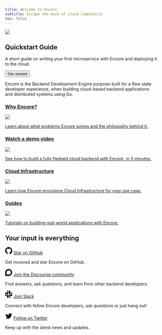 ```yaml
---
title: Welcome to Encore
subtitle: Escape the maze of cloud complexity
toc: false
---
```


<div className="min-h-72 bg-blue p-8 relative overflow-hidden not-prose">
    <img
        className="absolute left-[55%] -mt-8 top-0 right-0 bottom-0 noshadow"
        src="/assets/img/dithered-clouds.png"
    />
    <div className="w-[75%] lg:w-[50%]">
        <h2 className="text-white lead-medium">Quickstart Guide</h2>
        <p className="body-small text-white mt-2">
            A short guide on writing your first microservice with Encore and deploying it to the cloud.
        </p>
        <a href="/docs/quick-start">
            <Button className="mt-4" kind="primary" section="black">Get started</Button>
        </a>
    </div>
</div>

Encore is the Backend Development Engine purpose-built for a flow state developer experience, when building cloud-based backend applications and distributed systems using Go.

<div className="mt-10 grid grid-cols-2 gap-6 mobile:grid-cols-1 not-prose">
    <a className="block group relative no-brandient" href="/docs/introduction">
        <div className="absolute inset-0 bg-black dark:bg-white -z-10" />
            <div className="min-h-full border border-black dark:border-white p-8 mobile:p-4 bg-white dark:bg-black transition-transform duration-100 ease-in-out group-active:-translate-x-2 group-active:-translate-y-2 group-hover:-translate-x-2 group-hover:-translate-y-2 relative">
                <div className="flex items-center justify-between">
                    <h3 className="body-small">Why Encore?</h3>
                    <img className="-mt-2 h-16 w-16 noshadow" src="/assets/icons/features/flow.png" />
                </div>
                <p className="mt-2">
                    Learn about what problems Encore solves and the philosophy behind it.
                </p>
            </div>
    </a>
    <a className="block group relative no-brandient" target="_blank" href="https://youtu.be/IwplIbwJtD0">
        <div className="absolute inset-0 bg-black dark:bg-white -z-10" />
        <div className="min-h-full border border-black dark:border-white p-8 mobile:p-4 bg-white dark:bg-black transition-transform duration-100 ease-in-out group-active:-translate-x-2 group-active:-translate-y-2 group-hover:-translate-x-2 group-hover:-translate-y-2">
            <div className="flex items-center justify-between">
                <h3 className="body-small">Watch a demo video</h3>
                <img className="-mt-2 h-16 w-16 noshadow" src="/assets/icons/features/preview-envs.png" />
            </div>
            <p className="mt-2">
                See how to build a fully fledged cloud backend with Encore, in 5 minutes.
            </p>
        </div>
    </a>
    <a className="block group relative no-brandient" href="/docs/deploy/infra">
        <div className="absolute inset-0 bg-black dark:bg-white -z-10" />
        <div className="min-h-full border border-black dark:border-white p-8 mobile:p-4 bg-white dark:bg-black transition-transform duration-100 ease-in-out group-active:-translate-x-2 group-active:-translate-y-2 group-hover:-translate-x-2 group-hover:-translate-y-2">
            <div className="flex items-center justify-between">
                <h3 className="body-small">Cloud Infrastructure</h3>
                <img className="-mt-2 h-16 w-16 noshadow" src="/assets/icons/features/serverless.png" />
            </div>
            <p className="mt-2">
                Learn how Encore provisions Cloud Infrastructure for your use case.
            </p>
        </div>
    </a>
    <a className="block group relative no-brandient" href="/docs/tutorials">
        <div className="absolute inset-0 bg-black dark:bg-white -z-10" />
        <div className="min-h-full border border-black dark:border-white p-8 mobile:p-4 bg-white dark:bg-black transition-transform duration-100 ease-in-out group-active:-translate-x-2 group-active:-translate-y-2 group-hover:-translate-x-2 group-hover:-translate-y-2">
            <div className="flex items-center justify-between">
                <h3 className="body-small">Guides</h3>
                <img className="-mt-2 h-16 w-16 noshadow" src="/assets/icons/features/tracing.png" />
            </div>
            <p className="mt-2">
                Tutorials on building real-world applications with Encore.
            </p>
        </div>
    </a>
</div>

## Your input is everything

<p className="flex items-center gap-x-2 lead-xsmall">
     <svg xmlns="http://www.w3.org/2000/svg" width="24" height="24" viewBox="0 0 16 16" fill="#111111" stroke="none">
      <path fillRule="evenodd"
            d="M8 0C3.58 0 0 3.58 0 8c0 3.54 2.29 6.53 5.47 7.59.4.07.55-.17.55-.38 0-.19-.01-.82-.01-1.49-2.01.37-2.53-.49-2.69-.94-.09-.23-.48-.94-.82-1.13-.28-.15-.68-.52-.01-.53.63-.01 1.08.58 1.23.82.72 1.21 1.87.87 2.33.66.07-.52.28-.87.51-1.07-1.78-.2-3.64-.89-3.64-3.95 0-.87.31-1.59.82-2.15-.08-.2-.36-1.02.08-2.12 0 0 .67-.21 2.2.82.64-.18 1.32-.27 2-.27.68 0 1.36.09 2 .27 1.53-1.04 2.2-.82 2.2-.82.44 1.1.16 1.92.08 2.12.51.56.82 1.27.82 2.15 0 3.07-1.87 3.75-3.65 3.95.29.25.54.73.54 1.48 0 1.07-.01 1.93-.01 2.2 0 .21.15.46.55.38A8.013 8.013 0 0016 8c0-4.42-3.58-8-8-8z" />
    </svg>
    <a href="https://github.com/encoredev/encore">Star on GitHub</a>
</p>

Get involved and star Encore on GitHub.

<p className="flex items-center gap-x-2 lead-xsmall">
    <svg xmlns="http://www.w3.org/2000/svg" width="24" height="24" viewBox="0 -1 104 106" fill="currentColor"><path d="M51.87,0C23.71,0,0,22.83,0,51c0,.91,0,52.81,0,52.81l51.86-.05c28.16,0,51-23.71,51-51.87S80,0,51.87,0Z" fill="currentColor"></path><path d="M52.37,19.74A31.62,31.62,0,0,0,24.58,66.41l-5.72,18.4L39.4,80.17a31.61,31.61,0,1,0,13-60.43Z" fill="#fff9ae"></path><path d="M77.45,32.12a31.6,31.6,0,0,1-38.05,48L18.86,84.82l20.91-2.47A31.6,31.6,0,0,0,77.45,32.12Z" fill="#00aeef"></path><path d="M71.63,26.29A31.6,31.6,0,0,1,38.8,78L18.86,84.82,39.4,80.17A31.6,31.6,0,0,0,71.63,26.29Z" fill="#00a94f"></path><path d="M26.47,67.11a31.61,31.61,0,0,1,51-35A31.61,31.61,0,0,0,24.58,66.41l-5.72,18.4Z" fill="#f15d22"></path><path d="M24.58,66.41A31.61,31.61,0,0,1,71.63,26.29a31.61,31.61,0,0,0-49,39.63l-3.76,18.9Z" fill="#e31b23"></path></svg>
    <a href="https://community.encore.dev">Join the Discourse community</a>
</p>

Find answers, ask questions, and learn from other backend developers.

<p className="flex items-center gap-x-2 lead-xsmall">
    <svg xmlns="http://www.w3.org/2000/svg" width="24" height="24" viewBox="0 0 123 123">
		<path fill="#111111" d="M25.8,77.7c0,7.1-5.8,12.9-12.9,12.9S0,84.8,0,77.7c0-7.1,5.8-12.9,12.9-12.9h12.9V77.7z"/>
		<path fill="#111111" d="M32.4,77.7c0-7.1,5.8-12.9,12.9-12.9s12.9,5.8,12.9,12.9v32.4c0,7.1-5.8,12.9-12.9,12.9s-12.9-5.8-12.9-12.9 C32.4,110.1,32.4,77.7,32.4,77.7z"/>
		<path fill="#111111" d="M45.3,25.8c-7.1,0-12.9-5.8-12.9-12.9S38.2,0,45.3,0s12.9,5.8,12.9,12.9v12.9H45.3z"/>
		<path fill="#111111" d="M45.3,32.4c7.1,0,12.9,5.8,12.9,12.9s-5.8,12.9-12.9,12.9H12.9C5.8,58.2,0,52.4,0,45.3s5.8-12.9,12.9-12.9 C12.9,32.4,45.3,32.4,45.3,32.4z"/>
		<path fill="#111111" d="M97.2,45.3c0-7.1,5.8-12.9,12.9-12.9c7.1,0,12.9,5.8,12.9,12.9s-5.8,12.9-12.9,12.9H97.2V45.3z"/>
		<path fill="#111111" d="M90.6,45.3c0,7.1-5.8,12.9-12.9,12.9c-7.1,0-12.9-5.8-12.9-12.9V12.9C64.8,5.8,70.6,0,77.7,0 c7.1,0,12.9,5.8,12.9,12.9V45.3z"/>
		<path fill="#111111" d="M77.7,97.2c7.1,0,12.9,5.8,12.9,12.9c0,7.1-5.8,12.9-12.9,12.9c-7.1,0-12.9-5.8-12.9-12.9V97.2H77.7z"/>
		<path fill="#111111" d="M77.7,90.6c-7.1,0-12.9-5.8-12.9-12.9c0-7.1,5.8-12.9,12.9-12.9h32.4c7.1,0,12.9,5.8,12.9,12.9 c0,7.1-5.8,12.9-12.9,12.9H77.7z"/>
    </svg>
    <a href="https://encore.dev/slack">Join Slack</a>
</p>

Connect with fellow Encore developers, ask questions or just hang out!

<p className="flex items-center gap-x-2 lead-xsmall">
    <svg xmlns="http://www.w3.org/2000/svg" width="24" height="24" viewBox="0 0 24 24" fill="#111111" stroke="none">
        <path d="M23 3a10.9 10.9 0 0 1-3.14 1.53 4.48 4.48 0 0 0-7.86 3v1A10.66 10.66 0 0 1 3 4s-4 9 5 13a11.64 11.64 0 0 1-7 2c9 5 20 0 20-11.5a4.5 4.5 0 0 0-.08-.83A7.72 7.72 0 0 0 23 3z" />
    </svg>
    <a href="https://twitter.com/encoredotdev">Follow on Twitter</a>
</p>
<p className="pb-16">Keep up with the latest news and updates.</p>
